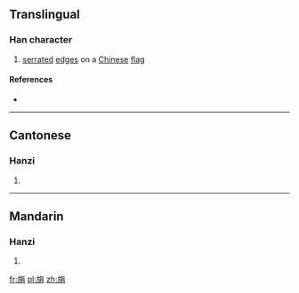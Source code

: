 ==Translingual==

===Han character===
{{Han char|rn=70|rad=方|as=09|sn=13|four=08227|canj=YSOFB|ids=⿸⿰方𠂉肖}}

# [[serrate]]d [[edge]]s on a [[Chinese]] [[flag]]

====References====
* {{Han ref|kx=0484.200|dkj=13678|dj=0846.190|hdz=32183.080|uh=65D3|ud=26067|bh=DDBE|bd=56766}}

----

==Cantonese==

===Hanzi===
{{yue-hanzi|jyut=[[saau1]]|y=saau1}}

# {{defn|lang=yue|sort=方09}}

----

==Mandarin==

===Hanzi===
{{cmn-hanzi|pin=[[shāo]] ([[shao1]])|wg=shao<sup>1</sup>}}

# {{defn|lang=cmn|sort=方09}}

[[fr:旓]]
[[pl:旓]]
[[zh:旓]]